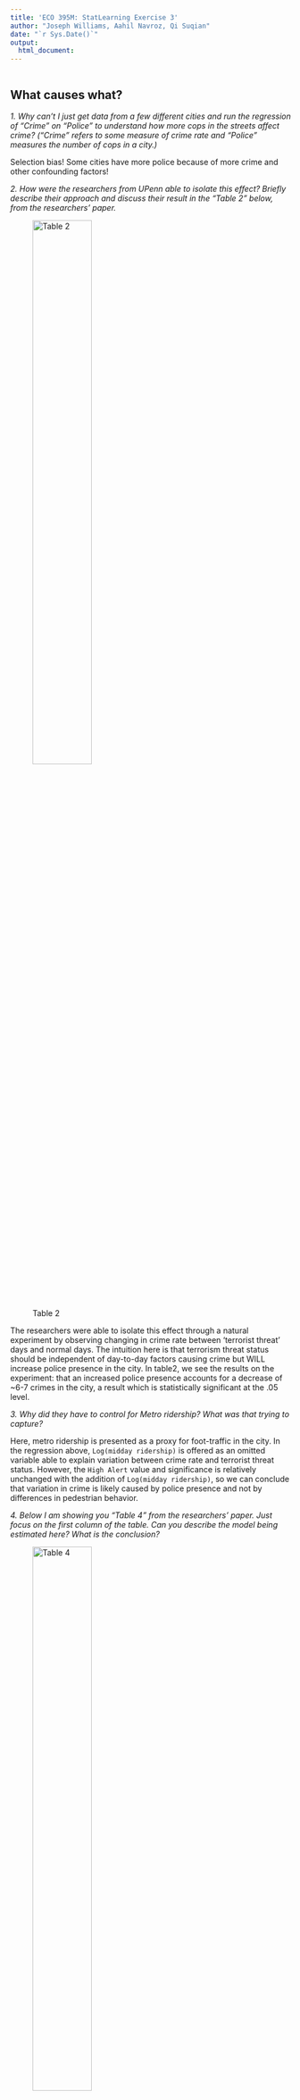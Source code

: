 ```yaml
---
title: 'ECO 395M: StatLearning Exercise 3'
author: "Joseph Williams, Aahil Navroz, Qi Suqian"
date: "`r Sys.Date()`"
output:
  html_document:
---
```


```r

```

## What causes what?
*1. Why can’t I just get data from a few different cities and run the regression of “Crime” on “Police” to understand how more cops in the streets affect crime? (“Crime” refers to some measure of crime rate and “Police” measures the number of cops in a city.)*

Selection bias!  Some cities have more police because of more crime and other confounding factors!

*2. How were the researchers from UPenn able to isolate this effect? Briefly describe their approach and discuss their result in the “Table 2” below, from the researchers' paper. *

![Table 2](figures/ex3table2.png){width=50%}

  The researchers were able to isolate this effect through a natural experiment by observing changing in crime rate between 'terrorist threat' days and normal days.  The intuition here is that terrorism threat status should be independent of day-to-day factors causing crime but WILL increase police presence in the city.  In table2, we see the results on the experiment: that an increased police presence accounts for a decrease of ~6-7 crimes in the city, a result which is statistically significant at the .05 level.

*3. Why did they have to control for Metro ridership? What was that trying to capture?*   

Here, metro ridership is presented as a proxy for foot-traffic in the city.  In the regression above, `Log(midday ridership)` is offered as an omitted variable able to explain variation between crime rate and terrorist threat status.  However, the `High Alert` value and significance is relatively unchanged with the addition of `Log(midday ridership)`, so we can conclude that variation in crime is likely caused by police presence and not by differences in pedestrian behavior.

*4. Below I am showing you "Table 4" from the researchers' paper.  Just focus on the first column of the table. Can you describe the model being estimated here? What is the conclusion?*

![Table 4](figures/ex3table4.png){width=50%}



## Tree modeling: dengue cases

*Your task is to use _CART_, _random forests_, and _gradient-boosted trees_ to predict dengue cases (or log dengue cases -- your choice, just explain) based on the features available in the data set.  As we usually do, hold out some of the data as a testing set to quantify the performance of these models.  (That is, any cross validation should be done _only_ on the training data, with the testing data held as a final check to compare your best CART model vs. your best random forest model vs. your best boosted tree model.)  Then, for whichever model has the better performance on the testing data, make three partial dependence plots: * 

*- specific_humidity*
*- precipitation_amt*
*- wild card/writer's choice: you choose a feature that looks interesting and make a partial dependence plot for that.*

We first impute the data with KNN method and scale all varaibles except the dependent one.
```r
dengue = read.csv("./data/dengue.csv")
library(rpart)
library(caret)
library(RANN)
library(boot)
library(randomForest)
library(gbm)
library(Metrics)
library(pdp)
set.seed(23)

# Impute the missing value of the data with KNN
preProcValues = preProcess(dengue, method = 'knnImpute')
dataImputed = predict(preProcValues, dengue)

# change the data type to numeric or factor and change the dependent variable to be positive
dataImputed$city = as.factor(dataImputed$city)
dataImputed$season = as.factor(dataImputed$season)
dataImputed$total_cases = dengue$total_cases

# split the data to training data and test data
train_index = createDataPartition(dataImputed$total_cases, p = 0.7, list = FALSE)
train_data = dataImputed[train_index, ]
test_data = dataImputed[-train_index, ]
```

Now we train the CART model with the training data and select the best parameters. Since the sample size is not big, we choose the default minsplit and use cv to choose the best cp
```r
###### 1 CART model
fitControl1 = trainControl(method = "repeatedcv", number = 10, repeats = 10)
tunedf = data.frame(.cp = seq(0.001, 0.1, length = 20))
treemodel = train(x = train_data[, -3], y = train_data[, 3], method = 'rpart', 
                  trControl = fitControl1, tuneGrid = tunedf, metric = "RMSE")
plot(treemodel)
best_cp = tunedf$.cp[3]
cart_model = rpart(total_cases ~., data=train_data, control=rpart.control(cp=best_cp))
```
From the plot, we choose cp to be 0.011 according to minimium criterion. 
Then we move to the random forest model.We choose the number of bootstrapped sample to be 2000 to avoid selection. However, we choose the number of features to sample within each bootstrapped sample by OOB method.
```r
###### 2 random forest model
fitControl2 = trainControl(method = "oob", number = 10)
mtryGrid = expand.grid(.mtry = seq(from = 1, to = ncol(train_data)-1, by = 1))
rfmodel = train(x = train_data[, -3], y = train_data[, 3], method = "rf",
                 trControl = fitControl2, tuneGrid = mtryGrid, metric = "RMSE")
plot(rfmodel)
best_mtry = mtryGrid$.mtry[5]
rf_model = randomForest(x=train_data[,-3], y=train_data[,3],ntree=2000,mtry=best_mtry)
```
From the plot, we choose mtry to be 5 according to the minimum criterion.
Then we consider the Gradient Boosting Decision Tree model(GBDT). We choose large number of trees to avoid selection for n.trees. For the distribution of y, we also try for poisson distribution besides the common choice, gaussian distribution, since the outcome total_cases is a sum of count and we assume it may follows a poisson distribution. Then we choose the interaction.depth and shrinkage by CV. We choose the default value for n.minobsinnode as 10 becasuse of the small sample sie and we don't want each tree to go too deep which may lead to overfittness.(The selection may take a long time and u can just run the last two command)
```r
###### 3 GBDT model
fitControl3 = trainControl(method = "cv",  
                              number = 10)    
gbm_grid = expand.grid(interaction.depth = 1:8,  
                         n.trees = 2000,          
                         shrinkage = c(0.001,0.005,0.01, 0.05, 0.1),
                       n.minobsinnode = 10)
norm_model = train(total_cases ~ ., data = train_data,
                   method = "gbm",
                   trControl = fitControl3,
                   tuneGrid = gbm_grid,
                   verbose = FALSE,
                   metric = "RMSE",  
                   distribution = "gaussian")
poi_model = train(total_cases ~ ., data = train_data,
                  method = "gbm",
                  trControl = fitControl3,
                  tuneGrid = gbm_grid,
                  verbose = FALSE,
                  metric = "RMSE",  
                  distribution = "poisson")
gbm_nor_model = gbm(total_cases ~ ., data = train_data, distribution = "gaussian", 
                n.trees=2000,interaction.depth = 7,shrinkage = 0.01,n.minobsinnode = 10)
gbm_poi_model = gbm(total_cases ~ ., data = train_data, distribution = "poisson", 
                    n.trees = 2000, interaction.depth = 8, shrinkage = 0.005,n.minobsinnode = 10)
```
From our tunning result, for gaussian model, depth is 7 and shrinkage rate is 0.01; for poisson model, depth is 8 and shrinkage rate is 0.005.
Then we use the test data to measure the performance for all these four models by RMSE.
```r
####### 4 compare the out-of-sample performance
cart_predict = predict(cart_model, newdata=test_data)
rf_predict = predict(rf_model, newdata=test_data)
gbm_nor_predict = predict(gbm_nor_model, newdata=test_data)
gbm_poi_predict = predict(gbm_poi_model, newdata=test_data)
# calculate the rmse
cart_rmse = rmse(test_data$total_cases,cart_predict)
rf_rmse = rmse(test_data$total_cases,rf_predict)
gbm_nor_rmse = rmse(test_data$total_cases,gbm_nor_predict)
gbm_poi_rmse = rmse(test_data$total_cases,gbm_poi_predict)
# make a bar plot for all 4 models
rmse_value = c(cart_rmse,rf_rmse,gbm_nor_rmse,gbm_poi_rmse)
barplot_heights=barplot(
  rmse_value, 
  names.arg = rep("", length(rmse_value)),
  main = "Root Mean Squared Error (RMSE) Comparison",
  ylab = "RMSE Values",
  ylim = c(0, max(rmse_value) * 1.2),
  cex.names = 0.8, cex.lab = 1.1, cex.main = 1.2)
model_names = c("CART Model", "Random Forest Model",
                "GBDT Normal", "GBDT Poisson")
text(x = barplot_heights, y = -max(rmse_value)*0.1, labels = model_names, 
     srt = 25, adj = 1, xpd = TRUE, cex = 0.8)
text(x = barplot_heights, y = rmse_value + max(rmse_value)*0.05, 
     labels = round(rmse_value, 2), srt = 0, pos = 3, cex = 0.8)
```
The plot shows our CART model has the lowest RMSE. Then we make 3 partial dependence plots for CART model, specific_humidity, precipitation_amt and tdtr_k.
```r
##### 5 PD plot
pd1 = partial(cart_model, pred.var = "specific_humidity")
pd1_df = as.data.frame(pd1)
ggplot(pd1_df, aes(x = specific_humidity, y = yhat)) +
  geom_line() +
  labs(title = 'Partial Dependence on "Specific_humidity"', x = "Specific_humidity")

pd2 = partial(cart_model, pred.var = "precipitation_amt")
pd2_df = as.data.frame(pd2)
ggplot(pd2_df, aes(x = precipitation_amt, y = yhat)) +
  geom_line() +
  labs(title = 'Partial Dependence on "Precipitation_amt"', x = "Precipitation_amt")

pd3 = partial(cart_model, pred.var = "tdtr_k")
pd3_df = as.data.frame(pd3)
ggplot(pd3_df, aes(x = tdtr_k, y = yhat)) +
  geom_line() +
  labs(title = 'Partial Dependence on "tdtr_k"', x = "tdtr_k")

```
## Predictive model building: green certification

*Your goal is to build the best predictive model possible for _revenue per square foot per calendar year_, and to use this model to quantify the average change in rental income per square foot (whether in absolute or percentage terms) associated with green certification, holding other features of the building constant. (This might entail, for example, a partial dependence plot, depending on what model you work with here.) Note that revenue per square foot per year is the product of two terms: `rent` and `leasing_rate`!  This reflects the fact that, for example, high-rent buildings with low occupancy may not actually bring in as much revenue as lower-rent buildings with higher occupancy.  *

First, we build all of standard models with limited feature engineering and see which one does best out of the box!  The feature engineering we did perform is excluding non-predictive columns as well as rent and lease rate to remove redundancy.  We also remove any missing values and scale all features.  The models constructed are:
- linear regression
- stepwise
- lasso
- KNN
- descision tree
- random forest
- GBM
- XGBoost

We compare these models by creating an 80% train/test split and forming predictions on the 'test' data set using above models trained using the 'train' data set.  We then calculate RSME for each model:

```r
library(caret)
library(randomForest)
library(gbm)
library(Metrics)
library(glmnet)
library(xgboost)
library(kknn)
library(rpart)
library(ggplot2)
library(pdp)

set.seed(23)
data = read.csv("./data/greenbuildings.csv")

# Calculate revenue per square foot
data$revenue = (data$Rent * data$leasing_rate) 
# Exclude non-predictive columns (e.g., identifiers) as well ass  rent and lease rate to remove redundancy 
features = names(data)[!names(data) %in% c("revenue", "CS_PropertyID", "cluster", "Rent", "leasing_rate")]
data = data[, c(features, "revenue")]

# Remove rows with any missing values (alternative: impute missing values)
data = na.omit(data)

# Scale your features, excluding the target variable and non_binary features
data[features] = scale(data[features])

# Split the data
train_index = createDataPartition(data$revenue, p = 0.8, list = FALSE)
train_data = data[train_index, ]
test_data = data[-train_index, ]

# # Model Training
# #These are just base line models that require tuning 
# 
# # Linear Regression
# lm_model = lm(revenue ~ ., data = train_data)
# 
# # Additional step-wise model
# lm_step = step(lm_model, scope=~(.)^2)
# 
# #Lasso Regression
# x_train = model.matrix(revenue ~ . - 1, data = train_data)
# y_train = train_data$revenue
# lasso_model = cv.glmnet(x_train, y_train, alpha = 1)
# 
# # KNN
# trainControl_knn = trainControl(method = "cv", number = 10)
# knn_model = train(revenue ~ ., data = train_data, method = "kknn",
#                    trControl = trainControl_knn, tuneLength = 10)

# # Decision tree
# decision_tree_model = rpart(revenue ~ .,
#                              data = train_data,
#                              method = "anova",
#                              control = rpart.control(cp = 0.001)) # Tuning parameter 'cp' for complexity
# 
# # GBM
# gbm_model = gbm(revenue ~ ., data = train_data, distribution = "gaussian",
#                  n.trees = 500, interaction.depth = 3, shrinkage = 0.05, cv.folds = 5, verbose = FALSE)

#See code below for missing process flow

##Code to generate below graphic
# Create a data frame
# rmse_values <- data.frame(
#   Model = c("lm", "lm_step", "lasso", "knn", "dt", "rf", "gbm", "xgb"),
#   RMSE = c(lm_rmse, lm_step_rmse, lasso_rmse, knn_rmse, dt_rmse, rf_rmse, gbm_rmse, xgb_rmse)
# )

# Plotting RMSE values for model comparison
# barplot_heights = barplot(rmse_df, 
#                            main = "RMSE Comparison Among Models", 
#                            ylab = "RMSE Values",
#                            las = 2, cex.names = 0.7)


```

![Table 4](figures/Initial_model_comparison.png)

We see that random forest and xgboost do the best out of box.  With some tuning, we are able to identify xgboost as our best possible model.


```r
# Random Forest
rf_model = randomForest(revenue ~ ., data = train_data, ntree = 1000)

# XGBoost
xgb_data = xgb.DMatrix(data = as.matrix(train_data[, -which(names(train_data) == "revenue")]), label = train_data$revenue)
params = list(booster = "gbtree", eta = 0.1, max_depth = 8, subsample = 0.7, colsample_bytree = 0.7)
xgb_model = xgb.train(params = params, data = xgb_data, nrounds = 10000, early_stopping_rounds = 10, watchlist = list(eval = xgb_data), verbose = 0)

# Prepare test data for prediction
x_test = model.matrix(revenue ~ . - 1, data = test_data)
test_matrix = xgb.DMatrix(data = as.matrix(test_data[, -which(names(test_data) == "revenue")]))

#actual revenue values per house
actual = test_data$revenue

# Generate predictions
#lm_predict = predict(lm_model, newdata = test_data)
#lm_step_predict = predict(lm_step, newdata = test_data)
#lasso_predict = predict(lasso_model, newx = x_test, s = "lambda.min")
#knn_predict = predict(knn_model, newdata = test_data)
#dt_predict = predict(decision_tree_model, newdata = test_data, type = "vector")
rf_predict = predict(rf_model, newdata = test_data)
#gbm_predict = predict(gbm_model, newdata = test_data, n.trees = gbm_model$n.trees)
xgb_predict = predict(xgb_model, newdata = test_matrix)

#Calcuate RMSE for each model

#lm_rmse <- rmse(actual, lm_predict)
#lm_step_rmse <- rmse(actual, lm_step_predict)
#lasso_rmse <- rmse(actual, lasso_predict)
#knn_rmse <- rmse(actual, knn_predict)
#dt_rmse <- rmse(actual, dt_predict)
rf_rmse <- rmse(actual, rf_predict)
#gbm_rmse <- rmse(actual, gbm_predict)
xgb_rmse <- rmse(actual, xgb_predict)

# Create a data frame
rmse_values <- data.frame(
   Model = c("rf", "xgb"),
   RMSE = c(rf_rmse, xgb_rmse)
 )

ggplot(rmse_values, aes(x = Model, y = RMSE)) +
  geom_col(width = 0.6) +
  coord_cartesian(ylim = c(500, max(rmse_values$RMSE) * 1.1)) +
  ggtitle("RMSE Comparison Among Models") +
  theme_minimal()

# Print the minimum lambda value used
cat("xgboost rsme:", xgb_rmse)

```

In order to answer our principal question of whether or not a 'green rating' has a significant effect on building revenue we calculate a partial dependence plot for green_rating vs revenue.


```r

# Generate the partial dependence plot data
pdp_green = partial(
  xgb_model, 
  pred.var = "green_rating", 
  train = train_data[, -which(names(train_data) == "revenue")], 
  grid.resolution = 100,
  plot = FALSE  # Do not create the plot automatically
)

# Plot
ggplot(pdp_green, aes(x = green_rating, y = yhat)) +
  geom_line() +
  geom_point() +
  xlab("Green Rating") +
  ylab("Average Predicted Revenue") +
  ggtitle("Partial Dependence of Revenue on Green Rating")


# This is a graph that depicts the average revenue per foot based on a property's green certification status. Note that since we scaled the features earlier, the green rating goes from -0.3083384 to 3.2427753 instead of 0 to 1. Buildings with green certification (a green rating of 1, which scaled to approximately 3.243) are predicted to generate more revenue per square foot than non-green certified buildings (a green rating of 0, which scaled to approximately -0.308).The difference in predicted revenue between the two categories (green certified and non-green certified) is roughly 2488.989 − 2391.716 = 97.273. This would be the estimated additional revenue per square foot attributed to having a green certification, according to the model's predictions. 
```


## Predictive model building: California housing

Your task is to build the best predictive model you can for `medianHouseValue`, using the other available features.  Write a short report detailing your methods.  Make sure your report includes an estimate for the overall out-of-sample accuracy of your proposed model.  Also include three figures:  

- a plot of the original data, using a color scale to show medianHouseValue (or log medianHouseValue) versus longitude (x) and latitude (y).  
- a plot of your model's predictions of medianHouseValue (or log medianHouseValue) versus longitude (x) and latitude (y).  
- a plot of your model's errors/residuals (or log residuals) versus longitude (x) and latitude (y).


We first scale the data except the dependent variable and split the sample into train set ans test set.
```r
library(caret)
library(randomForest)
library(gbm)
library(Metrics)
library(gamlr)
library(xgboost)
library(glmnet)
set.seed(23)

CAhousing = read.csv('./data/CAhousing.csv')

## data preprocess
origin = CAhousing
CAhousing$totalRooms = CAhousing$totalRooms/CAhousing$households
CAhousing$totalBedrooms = CAhousing$totalBedrooms/CAhousing$households
CAhousing = data.frame(scale(CAhousing,center = TRUE, scale=TRUE))
CAhousing$medianHouseValue = origin$medianHouseValue

## split the data 
train_index = createDataPartition(CAhousing$medianHouseValue, p = 0.7, list = FALSE)
train_ca = CAhousing[train_index, ]
test_ca = CAhousing[-train_index, ]
```

We tried 6 models to predict the value for the median house value: a baseline linear model, lasso model with 2nd order interaction terms, KNN model, Random Forest model, GBDT model and XGBoost model.We first run the linear models.
```r
## 1 baseline model-OLS linear regression
lm_model = lm(medianHouseValue ~., data = train_ca)

## 2 lasso model with 2nd order polynomial
formula = ~ (longitude + latitude + housingMedianAge + totalRooms + 
               totalBedrooms + population + households + medianIncome)^2 + 
                I(longitude)^2 + I(latitude)^2 + I(housingMedianAge)^2 + I(totalRooms)^2 + 
                  I(totalBedrooms)^2 + I(population)^2 +I(households)^2 + I(medianIncome)^2
poly_matrix = model.matrix(formula, data = train_ca[,-9])
poly_matrix = data.frame(scale(poly_matrix,center = TRUE, scale=TRUE))
poly_matrix[,1] = train_ca[,9]
lasso_fit = cv.gamlr(poly_matrix[,-1],poly_matrix[,1],family = "gaussian",penalty="lasso",select="1se")
best_lambda = lasso_fit$lambda.1se
y_train = poly_matrix[,1]
x_train = as.matrix(poly_matrix[,-1])
lasso_model = glmnet(x_train, y_train, alpha = 1, lambda = best_lambda)
```

Then we look at the KNN model and random forest model. We use CV to choose the best k for KNN model. For random forest model, we use 1000 trees and choose the mtry as the default one.
```r
## 3 KNN model
trainControl_knn = trainControl(method = "cv", number = 10)
knnFit = train(medianHouseValue ~ ., data = train_ca, method = "knn", 
               trControl = trainControl_knn, tuneGrid = expand.grid(k = 2:40))
k_choice = knnFit$bestTune$k
knn_model = knnreg(x=train_ca[,-9], y=train_ca[,9],k=k_choice)

## 4 Random forest model
rf_model = randomForest(x=train_ca[,-9], y=train_ca[,9],ntree=1000)
```

We explore 2 Boosting tree model here, GBDT and XGboost model. We first look at the GBDT model. We use CV to select the best interaction depth and shrinkage rate. We set the n.trees as 1000 since we think it's sufficient large and we set the distribution as gaussian. Since the sample size is small, we set the n.minobsinnode to be 10.
```r
## 5 GBDT model
trainControl_gbm = trainControl(method = "cv",  
                              number = 10)    
gbm_gridca = expand.grid(interaction.depth = 1:8,  
                         n.trees = 1000,          
                         shrinkage = c(0.001, 0.005, 0.01, 0.05, 0.1),
                       n.minobsinnode = 10)
gbm_train = train(medianHouseValue ~ ., data = train_ca,
                   method = "gbm",
                   trControl = trainControl_gbm,
                   tuneGrid = gbm_gridca,
                   verbose = FALSE,
                   metric = "RMSE",  
                   distribution = "gaussian")
gbm_model = gbm(medianHouseValue ~ ., data = train_ca, distribution = "gaussian", 
                n.trees=1000,interaction.depth = 7,shrinkage = 0.01,n.minobsinnode = 10)
```

Then we look at the XGBoost model. By CV we choose the these 3 best parameters: max_depth, subsample and eta. After the cv selection, we use our best parameters to train the model. Since the loop takes really a long time, you can just run thw last command.
```r
## 6 XGBoost model
xtrain = xgb.DMatrix(data=as.matrix(train_ca[,-9]),label=train_ca[,9])
param_grid = expand.grid(max_depth = c(4, 6, 8, 10),  # Example depths
                          subsample = c(0.5, 0.7, 0.9),  # Example subsample rates
                          eta = c(0.01, 0.05, 0.1),  # Example learning rates
                          stringsAsFactors = FALSE)

# Initialize variables to store the best parameters and lowest RMSE
best_params = list()
min_rmse = Inf

# Loop through the grid
for(i in 1:nrow(param_grid)) {
  params = list(
    booster = "gbtree",
    max_depth = param_grid$max_depth[i],
    subsample = param_grid$subsample[i],
    eta = param_grid$eta[i]
  )
  
  # Perform cross-validation
  cv = xgb.cv(
    params = params,
    data = xtrain,
    nrounds = 10000,
    nfold = 5,  
    watchlist = list(train = xtrain),
    early_stopping_rounds = 10,
    metrics = "rmse",
    maximize = FALSE  
  )
  
  # Check if this model has the lowest RMSE so far
  if(cv$evaluation_log$test_rmse_mean[cv$best_iteration] < min_rmse) {
    min_rmse = cv$evaluation_log$test_rmse_mean[cv$best_iteration]
    best_params = params
  }
}

#print the best params
print(best_params)

xgb_model = xgb.train(params = best_params, data = xtrain,
                       nrounds = 10000, watchlist = list(train = xtrain),
                       early_stopping_rounds = 10)
```


Now we compare the out-of-sample performance for all these 6 models. The plot shows our XGBoost model have the lowest RMSE so we are going to use this model for the following figures.

```r
## compare out-of-sample performance
xtest = xgb.DMatrix(data=as.matrix(test_ca[,-9]),label=test_ca[,9])

poly_matrix_test = model.matrix(formula,data=test_ca[,-9])
poly_matrix_test = data.frame(scale(poly_matrix_test,center = TRUE, scale=TRUE))
poly_matrix_test[,1] = test_ca[,9]
x_test = as.matrix(poly_matrix_test[,-1])

lm_predict = predict(lm_model,newdata=test_ca[,-9])
lasso_predict = predict(lasso_model,newx = x_test, s = best_lambda)
knn_predict = predict(knn_model,newdata=test_ca[,-9])
rf_predict = predict(rf_model,newdata=test_ca[,-9])
gbm_predict = predict(gbm_model,newdata=test_ca[,-9])
xgb_predict = predict(xgb_model,newdata=xtest)

lm_rmse = rmse(test_ca$medianHouseValue,lm_predict)
lasso_rmse = rmse(test_ca$medianHouseValue,lasso_predict)
knn_rmse = rmse(test_ca$medianHouseValue,knn_predict)
rf_rmse = rmse(test_ca$medianHouseValue,rf_predict)
gbm_rmse = rmse(test_ca$medianHouseValue,gbm_predict)
xgb_rmse = rmse(test_ca$medianHouseValue,xgb_predict)

rmse_value = c(lm_rmse,lasso_rmse,knn_rmse,rf_rmse,gbm_rmse,xgb_rmse)
barplot_heights=barplot(
  rmse_value, 
  names.arg = rep("", length(rmse_value)),
  main = "Root Mean Squared Error (RMSE) Comparison",
  ylab = "RMSE Values",
  ylim = c(0, max(rmse_value) * 1.2),
  cex.names = 0.8, cex.lab = 1.1, cex.main = 1.2)
model_names = c("Linear Regression", "Lasso Regression",
                 "KNN Model", "Random Forest Model",
                 "Gradient Boosting Model", "XGBoost Model")
text(x = barplot_heights, y = -max(rmse_value)*0.1, labels = model_names, 
     srt = 25, adj = 1, xpd = TRUE, cex = 0.8)
text(x = barplot_heights, y = rmse_value + max(rmse_value)*0.05, 
     labels = round(rmse_value, 2), srt = 0, pos = 3, cex = 0.8)

```


```r
#Joe Code.  Lasso tuning

library(gamlr)
library(dplyr)
library(rsample)


Housing = read.csv('./data/CAhousing.csv')

#Include log terms for income, housing value, population and households.  This will standardize data, in practice.  Do we also NEED to standardize data on top of this?

#How are others modifying data?

Housing2 <- Housing %>%
  mutate(
    avgRooms = totalRooms / households,
    avgBedrooms = totalBedrooms / households,
    log_population = log(population),
    log_households = log(households),
    log_medianIncome = log(medianIncome),
    log_medianHouseValue = log(medianHouseValue)
  )

#tract categorical variable... but tracts are already each ind. data point >:/.  Round to single decimal to capture broader location trends

Housing2$latitude_f <- as.factor(round(Housing2$latitude,1))
Housing2$longitude_f <- as.factor(round(Housing2$longitude,1))
Housing2 <- transform(Housing2, tract = interaction(latitude_f, longitude_f, drop = TRUE))

# Perform one-hot encoding
tract_matrix <- model.matrix(~ tract - 1, data = Housing2)

#Combine one-hot encoding to matrix to check results
#Housing2 <- cbind(Housing2, tract_matrix)

#Create df for feature matrix
Housing3 <- Housing2 %>%
   dplyr::select(avgRooms, avgBedrooms, log_population, log_households, log_medianIncome, housingMedianAge)

#Qi code to generate feature matrix
predictor = Housing3[,-1]
variables = names(predictor)
squared_terms = paste0("I(", variables, "^2)", collapse = " + ")
formula = as.formula(paste("~ .^2 +", squared_terms))
predictors =  model.matrix(formula, data = predictor)

#Combine feature matrix and one hot tract variables
lasso_df <- data.frame(predictors, medianHouseValue = Housing2$medianHouseValue)
lasso_features <- cbind(lasso_df, tract_matrix)
lasso_features <- as.data.frame(lasso_features)

#Split into training and testing data
lasso_split = initial_split(lasso_features, prop = 0.8)
lasso_train = training(lasso_split)
lasso_test = testing(lasso_split)

#Prepare training and testing data
x_train = model.matrix(medianHouseValue ~ . - 1, data = lasso_train) # -1 to exclude intercept
y_train = lasso_train$medianHouseValue

x_test = model.matrix(medianHouseValue ~ . - 1, data = lasso_test)
y_test = lasso_test$medianHouseValue

lasso_1 = cv.gamlr(x_train, y_train, nfold=10, verb=TRUE)

lasso1_rsme = sqrt(lasso_1$cvm[lasso_1$seg.1se]) %>% round(4)

#Data exploration.  Important later!
significant_vars = rownames(coef(lasso_1, s = '1se'))[coef(lasso_1, s = '1se')[,1]!= 0]

# #Testing vs other models
# #Just feature matrix w lat/long
# features_2 = cbind(predictors, Housing2$longitude, Housing2$latitude)
# lasso_2 = cv.gamlr(features_2, Housing2$medianHouseValue, nfold=10, verb=TRUE)
# lasso2_rsme = sqrt(lasso_2$cvm[lasso_2$seg.1se]) %>% round(4)
# 
# #Just feature matrix
# features_3 = predictors
# lasso_3 = cv.gamlr(features_3, Housing2$medianHouseValue, nfold=10, verb=TRUE)
# lasso3_rsme = sqrt(lasso_3$cvm[lasso_3$seg.1se]) %>% round(4)
# 
# #Just simple variables w lat/long
# features_4 = Housing2 %>% dplyr::select(avgRooms, avgBedrooms, log_population, log_households, log_medianIncome, housingMedianAge, latitude, longitude)
# lasso_4 = cv.gamlr(features_4, Housing2$medianHouseValue, nfold=10, verb=TRUE)
# lasso4_rsme = sqrt(lasso_4$cvm[lasso_4$seg.1se]) %>% round(4)
# 
# #Just simple variables
# features_5 = Housing2 %>% dplyr::select(avgRooms, avgBedrooms, log_population, log_households, log_medianIncome, housingMedianAge)
# lasso_5 = cv.gamlr(features_5, Housing2$medianHouseValue, nfold=10, verb=TRUE)
# lasso5_rsme = sqrt(lasso_5$cvm[lasso_5$seg.1se]) %>% round(4)

```




